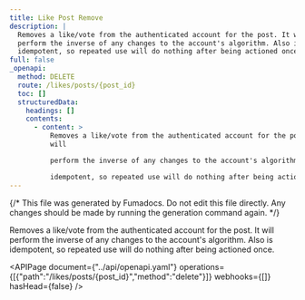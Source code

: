 ```yaml
---
title: Like Post Remove
description: |
  Removes a like/vote from the authenticated account for the post. It will
  perform the inverse of any changes to the account's algorithm. Also is
  idempotent, so repeated use will do nothing after being actioned once.
full: false
_openapi:
  method: DELETE
  route: /likes/posts/{post_id}
  toc: []
  structuredData:
    headings: []
    contents:
      - content: >
          Removes a like/vote from the authenticated account for the post. It
          will

          perform the inverse of any changes to the account's algorithm. Also is

          idempotent, so repeated use will do nothing after being actioned once.
---
```


{/* This file was generated by Fumadocs. Do not edit this file directly. Any changes should be made by running the generation command again. */}

Removes a like/vote from the authenticated account for the post. It will
perform the inverse of any changes to the account's algorithm. Also is
idempotent, so repeated use will do nothing after being actioned once.


<APIPage document={"../api/openapi.yaml"} operations={[{"path":"/likes/posts/{post_id}","method":"delete"}]} webhooks={[]} hasHead={false} />